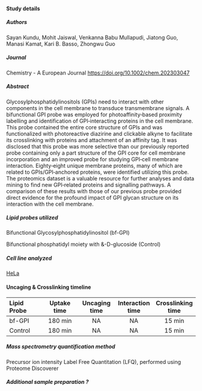 #### Study details

##### Authors
Sayan Kundu, Mohit Jaiswal, Venkanna Babu Mullapudi, Jiatong Guo, Manasi Kamat, Kari B. Basso, Zhongwu Guo


##### Journal
Chemistry - A European Journal
<https://doi.org/10.1002/chem.202303047>{target="_blank"}

##### Abstract

Glycosylphosphatidylinositols (GPIs) need to interact with other components in the cell membrane to transduce transmembrane signals. A bifunctional GPI probe was employed for photoaffinity‐based proximity labelling and identification of GPI‐interacting proteins in the cell membrane. This probe contained the entire core structure of GPIs and was functionalized with photoreactive diazirine and clickable alkyne to facilitate its crosslinking with proteins and attachment of an affinity tag. It was disclosed that this probe was more selective than our previously reported probe containing only a part structure of the GPI core for cell membrane incorporation and an improved probe for studying GPI‐cell membrane interaction. Eighty‐eight unique membrane proteins, many of which are related to GPIs/GPI‐anchored proteins, were identified utilizing this probe. The proteomics dataset is a valuable resource for further analyses and data mining to find new GPI‐related proteins and signalling pathways. A comparison of these results with those of our previous probe provided direct evidence for the profound impact of GPI glycan structure on its interaction with the cell membrane.

##### Lipid probes utilized

Bifunctional Glycosylphosphatidylinositol (bf-GPI)

Bifunctional phosphatidyl moiety with \alpha&-D-glucoside (Control)

##### Cell line analyzed

[HeLa](https://www.atcc.org/products/ccl-2){target="_blank"} 

#### Uncaging & Crosslinking timeline

| Lipid Probe | Uptake time | Uncaging time | Interaction time | Crosslinking time |
|:-------|:------:|:------:|:------:|:------:|
| bf-GPI |  180 min | NA  | NA | 15 min  |
| Control |  180 min | NA  | NA | 15 min  |


##### Mass spectrometry quantification method

Precursor ion intensity Label Free Quantitation (LFQ), performed using Proteome Discoverer

##### Additional sample preparation <span class="help-symbol" title="e.g. sub-cellular fractionation, depletion, etc.">?</span>

